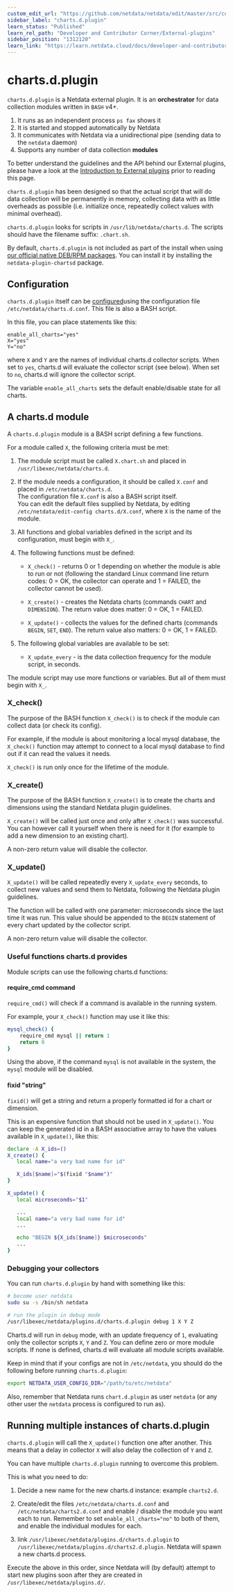 ```yaml
---
custom_edit_url: "https://github.com/netdata/netdata/edit/master/src/collectors/charts.d.plugin/README.md"
sidebar_label: "charts.d.plugin"
learn_status: "Published"
learn_rel_path: "Developer and Contributor Corner/External-plugins"
sidebar_position: "1312120"
learn_link: "https://learn.netdata.cloud/docs/developer-and-contributor-corner/external-plugins/charts.d.plugin"
---
```


# charts.d.plugin

`charts.d.plugin` is a Netdata external plugin. It is an **orchestrator** for data collection modules written in `BASH` v4+.

1. It runs as an independent process `ps fax` shows it
2. It is started and stopped automatically by Netdata
3. It communicates with Netdata via a unidirectional pipe (sending data to the `netdata` daemon)
4. Supports any number of data collection **modules**

To better understand the guidelines and the API behind our External plugins, please have a look at the [Introduction to External plugins](/docs/developer-and-contributor-corner/external-plugins) prior to reading this page.

`charts.d.plugin` has been designed so that the actual script that will do data collection will be permanently in
memory, collecting data with as little overheads as possible
(i.e. initialize once, repeatedly collect values with minimal overhead).

`charts.d.plugin` looks for scripts in `/usr/lib/netdata/charts.d`.
The scripts should have the filename suffix: `.chart.sh`.

By default, `charts.d.plugin` is not included as part of the install when using [our official native DEB/RPM packages](/docs/netdata-agent/installation/linux/native-linux-distribution-packages). You can install it by installing the `netdata-plugin-chartsd` package.

## Configuration

`charts.d.plugin` itself can be [configured](/docs/netdata-agent/configuration#edit-a-configuration-file-using-edit-config)using the configuration file `/etc/netdata/charts.d.conf`. This file is also a BASH script.

In this file, you can place statements like this:

```text
enable_all_charts="yes"
X="yes"
Y="no"
```

where `X` and `Y` are the names of individual charts.d collector scripts.
When set to `yes`, charts.d will evaluate the collector script (see below).
When set to `no`, charts.d will ignore the collector script.

The variable `enable_all_charts` sets the default enable/disable state for all charts.

## A charts.d module

A `charts.d.plugin` module is a BASH script defining a few functions.

For a module called `X`, the following criteria must be met:

1. The module script must be called `X.chart.sh` and placed in `/usr/libexec/netdata/charts.d`.

2. If the module needs a configuration, it should be called `X.conf` and placed in `/etc/netdata/charts.d`.  
    The configuration file `X.conf` is also a BASH script itself.  
    You can edit the default files supplied by Netdata, by editing `/etc/netdata/edit-config charts.d/X.conf`, where `X` is the name of the module.

3. All functions and global variables defined in the script and its configuration, must begin with `X_`.

4. The following functions must be defined:

    - `X_check()` - returns 0 or 1 depending on whether the module is able to run or not
         (following the standard Linux command line return codes: 0 = OK, the collector can operate and 1 = FAILED,
         the collector cannot be used).

    - `X_create()` - creates the Netdata charts (commands `CHART` and `DIMENSION`).
         The return value does matter: 0 = OK, 1 = FAILED.

    - `X_update()` - collects the values for the defined charts (commands `BEGIN`, `SET`, `END`).
         The return value also matters: 0 = OK, 1 = FAILED.

5. The following global variables are available to be set:
    - `X_update_every` - is the data collection frequency for the module script, in seconds.

The module script may use more functions or variables. But all of them must begin with `X_`.

### X_check()

The purpose of the BASH function `X_check()` is to check if the module can collect data (or check its config).

For example, if the module is about monitoring a local mysql database, the `X_check()` function may attempt to
connect to a local mysql database to find out if it can read the values it needs.

`X_check()` is run only once for the lifetime of the module.

### X_create()

The purpose of the BASH function `X_create()` is to create the charts and dimensions using the standard Netdata
plugin guidelines.

`X_create()` will be called just once and only after `X_check()` was successful.
You can however call it yourself when there is need for it (for example to add a new dimension to an existing chart).

A non-zero return value will disable the collector.

### X_update()

`X_update()` will be called repeatedly every `X_update_every` seconds, to collect new values and send them to Netdata,
following the Netdata plugin guidelines.

The function will be called with one parameter: microseconds since the last time it was run. This value should be
appended to the `BEGIN` statement of every chart updated by the collector script.

A non-zero return value will disable the collector.

### Useful functions charts.d provides

Module scripts can use the following charts.d functions:

#### require_cmd command

`require_cmd()` will check if a command is available in the running system.

For example, your `X_check()` function may use it like this:

```sh
mysql_check() {
    require_cmd mysql || return 1
    return 0
}
```

Using the above, if the command `mysql` is not available in the system, the `mysql` module will be disabled.

#### fixid "string"

`fixid()` will get a string and return a properly formatted id for a chart or dimension.

This is an expensive function that should not be used in `X_update()`.
You can keep the generated id in a BASH associative array to have the values available in `X_update()`, like this:

```sh
declare -A X_ids=()
X_create() {
   local name="a very bad name for id"

   X_ids[$name]="$(fixid "$name")"
}

X_update() {
   local microseconds="$1"

   ...
   local name="a very bad name for id"
   ...

   echo "BEGIN ${X_ids[$name]} $microseconds"
   ...
}
```

### Debugging your collectors

You can run `charts.d.plugin` by hand with something like this:

```sh
# become user netdata
sudo su -s /bin/sh netdata

# run the plugin in debug mode
/usr/libexec/netdata/plugins.d/charts.d.plugin debug 1 X Y Z
```

Charts.d will run in `debug` mode, with an update frequency of `1`, evaluating only the collector scripts
`X`, `Y` and `Z`. You can define zero or more module scripts. If none is defined, charts.d will evaluate all
module scripts available.

Keep in mind that if your configs are not in `/etc/netdata`, you should do the following before running
`charts.d.plugin`:

```sh
export NETDATA_USER_CONFIG_DIR="/path/to/etc/netdata"
```

Also, remember that Netdata runs `chart.d.plugin` as user `netdata` (or any other user the `netdata` process is configured to run as).

## Running multiple instances of charts.d.plugin

`charts.d.plugin` will call the `X_update()` function one after another. This means that a delay in collector `X`
will also delay the collection of `Y` and `Z`.

You can have multiple `charts.d.plugin` running to overcome this problem.

This is what you need to do:

1. Decide a new name for the new charts.d instance: example `charts2.d`.

2. Create/edit the files `/etc/netdata/charts.d.conf` and `/etc/netdata/charts2.d.conf` and enable / disable the
    module you want each to run. Remember to set `enable_all_charts="no"` to both of them, and enable the individual
    modules for each.

3. link `/usr/libexec/netdata/plugins.d/charts.d.plugin` to `/usr/libexec/netdata/plugins.d/charts2.d.plugin`.
    Netdata will spawn a new charts.d process.

Execute the above in this order, since Netdata will (by default) attempt to start new plugins soon after they are
created in `/usr/libexec/netdata/plugins.d/`.
